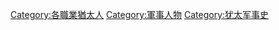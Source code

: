 [[Category:各職業猶太人|Category:各職業猶太人]]
[[Category:軍事人物|Category:軍事人物]]
[[Category:犹太军事史|Category:犹太军事史]]
